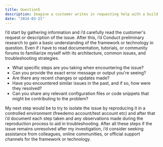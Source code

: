 ```yaml
---
title: Question5
description: Imagine a customer writes in requesting help with a build issue on a framework or technology that you've not seen before. How would you begin troubleshooting this and what questions would you ask the customer to understand the situation better?
date: "2024-03-21"
---
```

I’d start by gathering information and i’d carefully read the customer's request or description of the issue. After this, i’d Conduct preliminary research to gain a basic understanding of the framework or technology in question. Even if i have to read documentation, tutorials, or community forums to familiarize myself with its architecture, common issues, and troubleshooting strategies.
<ul>
  <li>What specific steps are you taking when encountering the issue?</li>
  <li>Can you provide the exact error message or output you're seeing?</li>
  <li>Are there any recent changes or updates made?</li>
<li>Have you encountered similar issues in the past, and if so, how were they resolved?</li>
<li>Can you share any relevant configuration files or code snippets that might be contributing to the problem?</li>
</ul>

My next step would be to try to isolate the issue by reproducing it in a controlled environment (freedemo account/test account etc) and after that i’d document each step taken and any observations made during the reproduction process to aid in troubleshooting.
After all these steps if the issue remains unresolved after my investigation, i’d consider seeking assistance from colleagues, online communities, or official support channels for the framework or technology.
